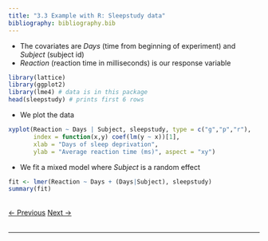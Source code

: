 ```yaml
---
title: "3.3 Example with R: Sleepstudy data"
bibliography: bibliography.bib
---
```


- The covariates are *Days* (time from beginning of experiment) and 
*Subject* (subject id)
- *Reaction* (reaction time in milliseconds) is our response variable

```r
library(lattice)
library(ggplot2)
library(lme4) # data is in this package
head(sleepstudy) # prints first 6 rows
```

- We plot the data

```r
xyplot(Reaction ~ Days | Subject, sleepstudy, type = c("g","p","r"),
       index = function(x,y) coef(lm(y ~ x))[1],
       xlab = "Days of sleep deprivation",
       ylab = "Average reaction time (ms)", aspect = "xy")
```

- We fit a mixed model where *Subject* is a random effect

```r
fit <- lmer(Reaction ~ Days + (Days|Subject), sleepstudy)
summary(fit)
```

<br>
<a href="03_glm_1.html" class="previous">&larr; Previous</a>
<a href="04_gp_1.html" class="next">Next &rarr;</a>
<br>
<br>
<hr>
